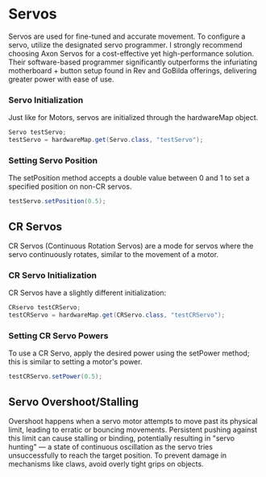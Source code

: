 # Servos

Servos are used for fine-tuned and accurate movement. To configure a servo, utilize the designated servo programmer. I strongly recommend choosing Axon Servos for a cost-effective yet high-performance solution. Their software-based programmer significantly outperforms the infuriating motherboard + button setup found in Rev and GoBilda offerings, delivering greater power with ease of use.

### Servo Initialization

Just like for Motors, servos are initialized through the hardwareMap object.

```java
Servo testServo;
testServo = hardwareMap.get(Servo.class, "testServo");
```

### Setting Servo Position

The setPosition method accepts a double value between 0 and 1 to set a specified position on non-CR servos.

```java
testServo.setPosition(0.5);
```

## CR Servos

CR Servos (Continuous Rotation Servos) are a mode for servos where the servo continuously rotates, similar to the movement of a motor.

### CR Servo Initialization

CR Servos have a slightly different initialization:

```java
CRservo testCRServo;
testCRServo = hardwareMap.get(CRServo.class, "testCRServo");
```

### Setting CR Servo Powers

To use a CR Servo, apply the desired power using the setPower method; this is similar to setting a motor's power.

```java
testCRServo.setPower(0.5);
```

## Servo Overshoot/Stalling

Overshoot happens when a servo motor attempts to move past its physical limit, leading to erratic or bouncing movements. Persistent pushing against this limit can cause stalling or binding, potentially resulting in "servo hunting" — a state of continuous oscillation as the servo tries unsuccessfully to reach the target position. To prevent damage in mechanisms like claws, avoid overly tight grips on objects.
